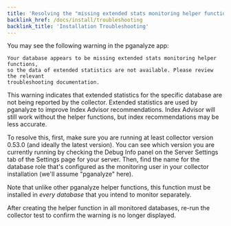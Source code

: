```yaml
---
title: 'Resolving the "missing extended stats monitoring helper functions" warning'
backlink_href: /docs/install/troubleshooting
backlink_title: 'Installation Troubleshooting'
---
```



You may see the following warning in the pganalyze app:

```
Your database appears to be missing extended stats monitoring helper functions,
so the data of extended statistics are not available. Please review the relevant
troubleshooting documentation.
```

This warning indicates that extended statistics for the specific database are
not being reported by the collector. Extended statistics are used by pganalyze
to improve Index Advisor recommendations. Index Advisor will still work without
the helper functions, but index recommendations may be less accurate.

To resolve this, first, make sure you are running at least collector version
0.53.0 (and ideally the latest version). You can see which version you are
currently running by checking the Debug Info panel on the Server Settings tab of
the Settings page for your server. Then, find the name for the database role
that's configured as the monitoring user in your collector installation (we'll
assume "pganalyze" here).

<MonitoringUserExtStats username="pganalyze" />

Note that unlike other pganalyze helper functions, this function must be
installed in *every database* that you intend to monitor separately.

After creating the helper function in all monitored databases, re-run the
collector test to confirm the warning is no longer displayed.
